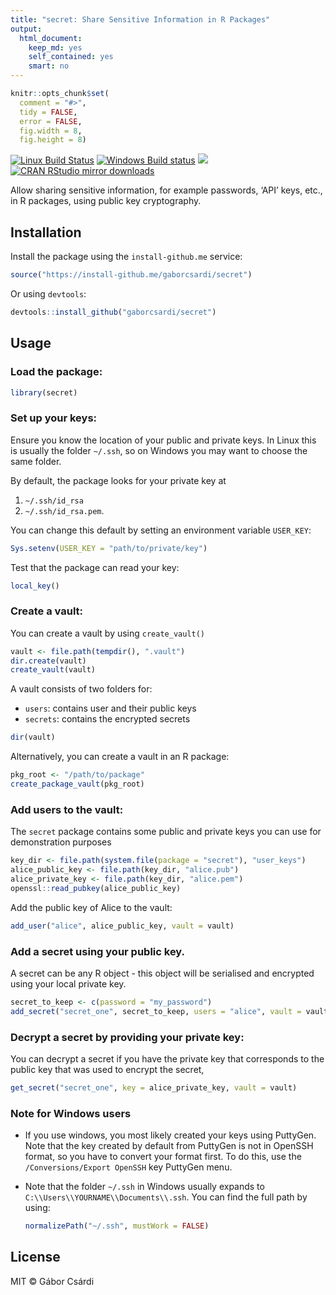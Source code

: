 ```yaml
---
title: "secret: Share Sensitive Information in R Packages"
output: 
  html_document: 
    keep_md: yes
    self_contained: yes
    smart: no
---
```


```r
knitr::opts_chunk$set(
  comment = "#>",
  tidy = FALSE,
  error = FALSE,
  fig.width = 8,
  fig.height = 8)
```


[![Linux Build Status](https://travis-ci.org/gaborcsardi/secret.svg?branch=master)](https://travis-ci.org/gaborcsardi/secret)
[![Windows Build status](https://ci.appveyor.com/api/projects/status/github/gaborcsardi/secret?svg=true)](https://ci.appveyor.com/project/gaborcsardi/secret)
[![](http://www.r-pkg.org/badges/version/secret)](http://www.r-pkg.org/pkg/secret)
[![CRAN RStudio mirror downloads](http://cranlogs.r-pkg.org/badges/secret)](http://www.r-pkg.org/pkg/secret)

Allow sharing sensitive information, for example passwords, 'API' keys,
etc., in R packages, using public key cryptography.

## Installation

Install the package using the `install-github.me` service:

```r
source("https://install-github.me/gaborcsardi/secret")
```
    
Or using `devtools`:

```r
devtools::install_github("gaborcsardi/secret")
```


## Usage

### Load the package:

```r
library(secret)
```


### Set up your keys:

Ensure you know the location of your public and private keys. In Linux this is usually the folder `~/.ssh`, so on Windows you may want to choose the same folder.

By default, the package looks for your private key at 

1. `~/.ssh/id_rsa`
1. `~/.ssh/id_rsa.pem`.

You can change this default by setting an environment variable `USER_KEY`:

```r
Sys.setenv(USER_KEY = "path/to/private/key")
```

Test that the package can read your key:

```r
local_key()
```

### Create a vault:

    
You can create a vault by using `create_vault()`

```r
vault <- file.path(tempdir(), ".vault")
dir.create(vault)
create_vault(vault)
```

A vault consists of two folders for:

* `users`: contains user and their public keys
* `secrets`: contains the encrypted secrets

```r
dir(vault)
```

Alternatively, you can create a vault in an R package:

```r
pkg_root <- "/path/to/package"
create_package_vault(pkg_root)
```


### Add users to the vault:

The `secret` package contains some public and private keys you can use for demonstration purposes

```r
key_dir <- file.path(system.file(package = "secret"), "user_keys")
alice_public_key <- file.path(key_dir, "alice.pub")
alice_private_key <- file.path(key_dir, "alice.pem")
openssl::read_pubkey(alice_public_key)
```

Add the public key of Alice to the vault:

```r
add_user("alice", alice_public_key, vault = vault)
```
    

### Add a secret using your public key.

A secret can be any R object - this object will be serialised and encrypted using your local private key.

```r
secret_to_keep <- c(password = "my_password")
add_secret("secret_one", secret_to_keep, users = "alice", vault = vault)
```
  
### Decrypt a secret by providing your private key:

You can decrypt a secret if you have the private key that corresponds to the public key that was used to encrypt the secret,

```r
get_secret("secret_one", key = alice_private_key, vault = vault)
```


### Note for Windows users

  * If you use windows, you most likely created your keys using PuttyGen. Note that the key created by default from PuttyGen is not in OpenSSH format, so you have to convert your format first. To do this, use the  `/Conversions/Export OpenSSH` key PuttyGen menu.
  
  * Note that the folder `~/.ssh` in Windows usually expands to `C:\\Users\\YOURNAME\\Documents\\.ssh`. You can find the full path by using:

    ```r
    normalizePath("~/.ssh", mustWork = FALSE)
    ```



## License

MIT © Gábor Csárdi
